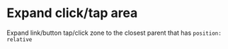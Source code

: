 
# Expand click/tap area

Expand link/button tap/click zone to the closest parent that has <code>position: relative</code>

<Canvas withSource="open">
    <Story id="css-utilities-expandclickarea--expand-clic-area" />
</Canvas>
